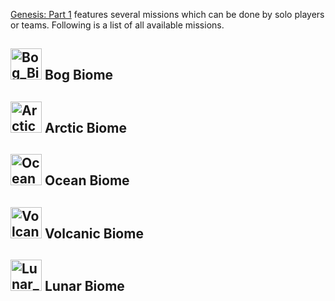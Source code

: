 [[Genesis: Part 1]] features several missions which can be done by solo players or teams.
Following is a list of all available missions.

==[[File:Bog Biome Icon.png|50px]]  Bog Biome==
{{Mission
|biome = Bog
|name = Just a Hop, Skip, and a Jump Away
|difficulty = gamma
|lat = 
|lon = 
|spi = 
|maxplayer = 10
|hexagons = 1800
|description = Escort an adorable frog as it tries to find its way to safety amid the myriad dangers of the mire
}}
{{Mission
|biome = Bog
|name = Just a Hop, Skip, and a Jump Away
|difficulty = beta
|lat = 
|lon = 
|spi = 
|maxplayer = 10
|hexagons = 10800
|description = Escort an adorable frog as it tries to find its way to safety amid the myriad dangers of the mire
}}
{{Mission
|biome = Bog
|name = Just a Hop, Skip, and a Jump Away
|difficulty = alpha
|lat = 
|lon = 
|spi = 
|maxplayer = 10
|hexagons = 28800
|description = Escort an adorable frog as it tries to find its way to safety amid the myriad dangers of the mire
}}
{{Mission
|biome = Bog
|name = Bog Fishin'
|difficulty = gamma
|lat = 
|lon = 
|spi = 
|maxplayer = 1
|hexagons = 80
|description = Net as many fish as you can in the shallow waters of the bog. No license, no limits!
}}
{{Mission
|biome = Bog
|name = Bog Fishin'
|difficulty = beta
|lat = 
|lon = 
|spi = 
|maxplayer = 1
|hexagons = 480
|description = Net as many fish as you can in the shallow waters of the bog. No license, no limits!
}}
{{Mission
|biome = Bog
|name = Bog Fishin'
|difficulty = alpha
|lat = 
|lon = 
|spi = 
|maxplayer = 1
|hexagons = 1280
|description = Net as many fish as you can in the shallow waters of the bog. No license, no limits!
}}
{{Mission
|biome = Bog
|name = Another Bog Hunt
|difficulty = gamma
|lat = 
|lon = 
|spi = 
|maxplayer = 8
|hexagons = 125
|description = Don't get bogged down in minutiae of day-to-day survival, search the swamp with HLN-A to find hidden points instead!
}}
{{Mission
|biome = Bog
|name = Another Bog Hunt
|difficulty = beta
|lat = 
|lon = 
|spi = 
|maxplayer = 8
|hexagons = 750
|description = Don't get bogged down in minutiae of day-to-day survival, search the swamp with HLN-A to find hidden points instead!
}}
{{Mission
|biome = Bog
|name = Another Bog Hunt
|difficulty = alpha
|lat = 
|lon = 
|spi = 
|maxplayer = 8
|hexagons = 2000
|description = Don't get bogged down in minutiae of day-to-day survival, search the swamp with HLN-A to find hidden points instead!
}}
{{Mission
|biome = Bog
|name = Bog Beatdown
|difficulty = gamma
|lat = 
|lon = 
|spi = 
|maxplayer = 10
|hexagons = 2280
|description = Swarms of insects will try to overwhelm you with sheer numbers. Squish 'em good!
}}
{{Mission
|biome = Bog
|name = Bog Beatdown
|difficulty = beta
|lat = 
|lon = 
|spi = 
|maxplayer = 10
|hexagons = 13680
|description = Swarms of insects will try to overwhelm you with sheer numbers. Squish 'em good!
}}
{{Mission
|biome = Bog
|name = Bog Beatdown
|difficulty = alpha
|lat = 
|lon = 
|spi = 
|maxplayer = 10
|hexagons = 36480
|description = Swarms of insects will try to overwhelm you with sheer numbers. Squish 'em good!
}}
{{Mission
|biome = Bog
|name = Web Search
|difficulty = gamma
|lat = 
|lon = 
|spi = 
|maxplayer = 
|hexagons = 1920
|description = Hunt the bog biome's apex predator, the deadly and cunning bloodstalker. Try not to get webbed, stabbed, disoriented... or exsanguinated.
}}
{{Mission
|biome = Bog
|name = Web Search
|difficulty = beta
|lat = 
|lon = 
|spi = 
|maxplayer = 
|hexagons = 11520
|description = Hunt the bog biome's apex predator, the deadly and cunning bloodstalker. Try not to get webbed, stabbed, disoriented... or exsanguinated.
}}
{{Mission
|biome = Bog
|name = Web Search
|difficulty = alpha
|lat = 
|lon = 
|spi = 
|maxplayer = 
|hexagons = 30720
|description = Hunt the bog biome's apex predator, the deadly and cunning bloodstalker. Try not to get webbed, stabbed, disoriented... or exsanguinated.
}}
{{Mission
|biome = Bog
|name = Cheaper by the Pack
|difficulty = gamma
|lat = 
|lon = 
|spi = 
|maxplayer = 
|hexagons = 1920
|description = Search the bog for Raptors, but beware! They rarely travel alone.
}}
{{Mission
|biome = Bog
|name = Cheaper by the Pack
|difficulty = beta
|lat = 
|lon = 
|spi = 
|maxplayer = 
|hexagons = 11520
|description = Search the bog for Raptors, but beware! They rarely travel alone.
}}
{{Mission
|biome = Bog
|name = Cheaper by the Pack
|difficulty = alpha
|lat = 
|lon = 
|spi = 
|maxplayer = 
|hexagons = 30720
|description = Search the bog for Raptors, but beware! They rarely travel alone.
}}
{{Mission
|biome = Bog
|name = Swamp Placid
|difficulty = gamma
|lat = 
|lon = 
|spi = 
|maxplayer = 
|hexagons = 1920
|description = A Brute Sarco is on the prowl, take it down!
}}
{{Mission
|biome = Bog
|name = Swamp Placid
|difficulty = beta
|lat = 
|lon = 
|spi = 
|maxplayer = 
|hexagons = 11520
|description = A Brute Sarco is on the prowl, take it down!
}}
{{Mission
|biome = Bog
|name = Swamp Placid
|difficulty = alpha
|lat = 
|lon = 
|spi = 
|maxplayer = 
|hexagons = 30720
|description = A Brute Sarco is on the prowl, take it down!
}}
{{Mission
|biome = Bog
|name = Spy Vs Spino
|difficulty = gamma
|lat = 
|lon = 
|spi = 
|maxplayer = 
|hexagons = 1920
|description = A Brute Spino is on the prowl, take it down!
}}
{{Mission
|biome = Bog
|name = Spy Vs Spino
|difficulty = beta
|lat = 
|lon = 
|spi = 
|maxplayer = 
|hexagons = 11520
|description = A Brute Spino is on the prowl, take it down!
}}
{{Mission
|biome = Bog
|name = Spy Vs Spino
|difficulty = alpha
|lat = 
|lon = 
|spi = 
|maxplayer = 
|hexagons = 30720
|description = A Brute Spino is on the prowl, take it down!
}}
{{Mission
|biome = Bog
|name = Repair the Bog Glitches!
|difficulty = 
|lat = 
|lon = 
|spi = 
|maxplayer = 1
|hexagons = 1000
|description = 
}}
{{Mission
|biome = Bog
|name = Bog Rally
|difficulty = gamma
|lat = 
|lon = 
|spi = 
|maxplayer = 
|hexagons = 100
|description = Race along the bog pools, avoiding poisonous gas and other hazards... but don't get stuck in the muck! 
}}
{{Mission
|biome = Bog
|name = Bog Rally
|difficulty = beta
|lat = 
|lon = 
|spi = 
|maxplayer = 
|hexagons = 600
|description = Race along the bog pools, avoiding poisonous gas and other hazards... but don't get stuck in the muck! 
}}
{{Mission
|biome = Bog
|name = Bog Rally
|difficulty = alpha
|lat = 
|lon = 
|spi = 
|maxplayer = 
|hexagons = 1600
|description = Race along the bog pools, avoiding poisonous gas and other hazards... but don't get stuck in the muck! 
}}
{{Mission
|biome = Bog
|name = "King of Swing" Grand Prix
|difficulty = gamma
|lat = 
|lon = 
|spi = 
|maxplayer = 
|hexagons = 100
|description = Mount a bloodstalker and race through the swamp canopy, doing your best Man-Spider impersonation. With bog power comes bog responsibility.
}}
{{Mission
|biome = Bog
|name = "King of Swing" Grand Prix
|difficulty = beta
|lat = 
|lon = 
|spi = 
|maxplayer = 
|hexagons = 600
|description = Mount a bloodstalker and race through the swamp canopy, doing your best Man-Spider impersonation. With bog power comes bog responsibility.
}}
{{Mission
|biome = Bog
|name = "King of Swing" Grand Prix
|difficulty = alpha
|lat = 
|lon = 
|spi = 
|maxplayer = 
|hexagons = 1600
|description = Mount a bloodstalker and race through the swamp canopy, doing your best Man-Spider impersonation. With bog power comes bog responsibility.
}}
{{Mission
|biome = Bog
|name = Along Came Pollen
|difficulty = gamma
|lat = 
|lon = 
|spi = 
|maxplayer = 
|hexagons = 1980
|description = Track down some High-Quality Pollen, while avoiding the toxic pollen and defending yourself from territorial creatures.
}}
{{Mission
|biome = Bog
|name = Along Came Pollen
|difficulty = beta
|lat = 
|lon = 
|spi = 
|maxplayer = 
|hexagons = 11880
|description = Track down some High-Quality Pollen, while avoiding the toxic pollen and defending yourself from territorial creatures.
}}
{{Mission
|biome = Bog
|name = Along Came Pollen
|difficulty = alpha
|lat = 
|lon = 
|spi = 
|maxplayer = 
|hexagons = 31680
|description = Track down some High-Quality Pollen, while avoiding the toxic pollen and defending yourself from territorial creatures.
}}
{{Mission
|biome = Bog
|name = Dodoball Pick-Up Game (10 Min)
|difficulty = 
|lat = 
|lon = 
|spi = 
|maxplayer = 10
|hexagons = -
|description = It's blue vs. red! The team with the highest score when the timer runs out wins.
}}
{{Mission
|biome = Bog
|name = Dodoball Pick-Up Game (2 Min)
|difficulty = 
|lat = 
|lon = 
|spi = 
|maxplayer = 10
|hexagons = -
|description = It's blue vs. red! The team with the highest score when the timer runs out wins.
}}
{{Mission
|biome = Bog
|name = Dodoball Pick-Up Game (5 Min)
|difficulty = 
|lat = 
|lon = 
|spi = 
|maxplayer = 10
|hexagons = -
|description = It's blue vs. red! The team with the highest score when the timer runs out wins.
}}
{{Mission
|biome = Bog
|name = Dodoball Shot Clock
|difficulty = gamma
|lat = 
|lon = 
|spi = 
|maxplayer = 1
|hexagons = 75
|description = Shooting hoops, just like on the playground...only there's a dodo instead of a ball. Ignore the dodo's complaints and score 10 points before the timer runs out. Hey, if the dodo doesn't like it, it should have learned to fly.
}}
{{Mission
|biome = Bog
|name = Dodoball Shot Clock
|difficulty = beta
|lat = 
|lon = 
|spi = 
|maxplayer = 1
|hexagons = 450
|description = Shooting hoops, just like on the playground...only there's a dodo instead of a ball. Ignore the dodo's complaints and score 50 points before the timer runs out. Hey, if the dodo doesn't like it, it should have learned to fly.
}}
{{Mission
|biome = Bog
|name = Dodoball Shot Clock
|difficulty = alpha
|lat = 
|lon = 
|spi = 
|maxplayer = 1
|hexagons = 900
|description = Shooting hoops, just like on the playground...only there's a dodo instead of a ball. Ignore the dodo's complaints and score 50 points before the timer runs out. Hey, if the dodo doesn't like it, it should have learned to fly."
}}

==[[File:Arctic Biome Icon.png|50px]]  Arctic Biome==
{{Mission
|biome = Arctic
|name = Home Is Where the Pouch Is
|difficulty = gamma
|lat = 
|lon = 
|spi = 
|maxplayer = 10
|hexagons = 1800
|description = A baby Procoptodon has lost its way. Escort it as it searches for its mother across the biome
}}
{{Mission
|biome = Arctic
|name = Home Is Where the Pouch Is
|difficulty = beta
|lat = 
|lon = 
|spi = 
|maxplayer = 10
|hexagons = 10800
|description = A baby Procoptodon has lost its way. Escort it as it searches for its mother across the biome
}}
{{Mission
|biome = Arctic
|name = Home Is Where the Pouch Is
|difficulty = alpha
|lat = 
|lon = 
|spi = 
|maxplayer = 10
|hexagons = 28800
|description = A baby Procoptodon has lost its way. Escort it as it searches for its mother across the biome
}}
{{Mission
|biome = Arctic
|name = Searching the Fro-zone
|difficulty = gamma
|lat = 
|lon = 
|spi = 
|maxplayer = 8
|hexagons = 125
|description = Brave winter's chill to find hidden points among the frozen lakes and ice structures. The cold never bothered you anyway.
}}
{{Mission
|biome = Arctic
|name = Searching the Fro-zone
|difficulty = beta
|lat = 
|lon = 
|spi = 
|maxplayer = 8
|hexagons = 750
|description = Brave winter's chill to find hidden points among the frozen lakes and ice structures. The cold never bothered you anyway.
}}
{{Mission
|biome = Arctic
|name = Searching the Fro-zone
|difficulty = alpha
|lat = 
|lon = 
|spi = 
|maxplayer = 8
|hexagons = 2000
|description = Brave winter's chill to find hidden points among the frozen lakes and ice structures. The cold never bothered you anyway.
}}
{{Mission
|biome = Arctic
|name = Built Fjord Tough
|difficulty = gamma
|lat = 
|lon = 
|spi = 
|maxplayer = 10
|hexagons = 2280
|description = Focus hard and flex your muscles, explorer. Be a fusion of strength and speed while you endeavour to defeat the monsters.
}}
{{Mission
|biome = Arctic
|name = Built Fjord Tough
|difficulty = beta
|lat = 
|lon = 
|spi = 
|maxplayer = 10
|hexagons = 13680
|description = Focus hard and flex your muscles, explorer. Be a fusion of strength and speed while you endeavour to defeat the monsters.
}}
{{Mission
|biome = Arctic
|name = Built Fjord Tough
|difficulty = alpha
|lat = 
|lon = 
|spi = 
|maxplayer = 10
|hexagons = 36480
|description = Focus hard and flex your muscles, explorer. Be a fusion of strength and speed while you endeavour to defeat the monsters.
}}
{{Mission
|biome = Arctic
|name = Mammoths on Parade
|difficulty = gamma
|lat = 
|lon = 
|spi = 
|maxplayer = 
|hexagons = 1920
|description = Track and kill the Mammoth herd trekking its way across the biome.
}}
{{Mission
|biome = Arctic
|name = Mammoths on Parade
|difficulty = beta
|lat = 
|lon = 
|spi = 
|maxplayer = 
|hexagons = 11520
|description = Track and kill the Mammoth herd trekking its way across the biome.
}}
{{Mission
|biome = Arctic
|name = Mammoths on Parade
|difficulty = alpha
|lat = 
|lon = 
|spi = 
|maxplayer = 
|hexagons = 30720
|description = Track and kill the Mammoth herd trekking its way across the biome.
}}
{{Mission
|biome = Arctic
|name = Deer-ly Departed
|difficulty = gamma
|lat = 
|lon = 
|spi = 
|maxplayer = 
|hexagons = 1920
|description = A herd Megaloceroses have left their usual grounds and are wandering the biome. Hunt them down!
}}
{{Mission
|biome = Arctic
|name = Deer-ly Departed
|difficulty = beta
|lat = 
|lon = 
|spi = 
|maxplayer = 
|hexagons = 11520
|description = A herd Megaloceroses have left their usual grounds and are wandering the biome. Hunt them down!
}}
{{Mission
|biome = Arctic
|name = Deer-ly Departed
|difficulty = alpha
|lat = 
|lon = 
|spi = 
|maxplayer = 
|hexagons = 30720
|description = A herd Megaloceroses have left their usual grounds and are wandering the biome. Hunt them down!
}}
{{Mission
|biome = Arctic
|name = Hyde and Seek
|difficulty = gamma
|lat = 
|lon = 
|spi = 
|maxplayer = 
|hexagons = 1920
|description = Search the frozen Arctic for a rampaging Ferox. Put it down before it runs out of things to destroy.
}}
{{Mission
|biome = Arctic
|name = Hyde and Seek
|difficulty = beta
|lat = 
|lon = 
|spi = 
|maxplayer = 
|hexagons = 11520
|description = Search the frozen Arctic for a rampaging Ferox. Put it down before it runs out of things to destroy.
}}
{{Mission
|biome = Arctic
|name = Hyde and Seek
|difficulty = alpha
|lat = 
|lon = 
|spi = 
|maxplayer = 
|hexagons = 30720
|description = Search the frozen Arctic for a rampaging Ferox. Put it down before it runs out of things to destroy.
}}
{{Mission
|biome = Arctic
|name = Ruffle Some Feathers
|difficulty = gamma
|lat = 
|lon = 
|spi = 
|maxplayer = 
|hexagons = 1920
|description = Track and kill a horde of Yutyrannuses on the prowl. Take them down before they get a chance to roar!
}}
{{Mission
|biome = Arctic
|name = Ruffle Some Feathers
|difficulty = beta
|lat = 
|lon = 
|spi = 
|maxplayer = 
|hexagons = 11520
|description = Track and kill a horde of Yutyrannuses on the prowl. Take them down before they get a chance to roar!
}}
{{Mission
|biome = Arctic
|name = Ruffle Some Feathers
|difficulty = alpha
|lat = 
|lon = 
|spi = 
|maxplayer = 
|hexagons = 30720
|description = Track and kill a horde of Yutyrannuses on the prowl. Take them down before they get a chance to roar!
}}
{{Mission
|biome = Arctic
|name = Repair the Arctic Glitches!
|difficulty = 
|lat = 
|lon = 
|spi = 
|maxplayer = 1
|hexagons = 1000
|description = 
}}
{{Mission
|biome = Arctic
|name = Saber Slalom
|difficulty = gamma
|lat = 
|lon = 
|spi = 
|maxplayer = 
|hexagons = 100
|description = Master the Spire Rock Trail by racing your Snow Saber down the mountain.
}}
{{Mission
|biome = Arctic
|name = Saber Slalom
|difficulty = beta
|lat = 
|lon = 
|spi = 
|maxplayer = 
|hexagons = 600
|description = Master the Spire Rock Trail by racing your Snow Saber down the mountain.
}}
{{Mission
|biome = Arctic
|name = Saber Slalom
|difficulty = alpha
|lat = 
|lon = 
|spi = 
|maxplayer = 
|hexagons = 1600
|description = Master the Spire Rock Trail by racing your Snow Saber down the mountain.
}}
{{Mission
|biome = Arctic
|name = The Rhino 500
|difficulty = gamma
|lat = 
|lon = 
|spi = 
|maxplayer = 
|hexagons = 100
|description = Climb aboard a Woolly Rhino and race across the frozen plains in the most watched race on Genesis.
}}
{{Mission
|biome = Arctic
|name = The Rhino 500
|difficulty = beta
|lat = 
|lon = 
|spi = 
|maxplayer = 
|hexagons = 600
|description = Climb aboard a Woolly Rhino and race across the frozen plains in the most watched race on Genesis.
}}
{{Mission
|biome = Arctic
|name = The Rhino 500
|difficulty = alpha
|lat = 
|lon = 
|spi = 
|maxplayer = 
|hexagons = 1600
|description = Climb aboard a Woolly Rhino and race across the frozen plains in the most watched race on Genesis.
}}
{{Mission
|biome = Arctic
|name = Mound Over Matter
|difficulty = gamma
|lat = 
|lon = 
|spi = 
|maxplayer = 
|hexagons = 1980
|description = Search out some buried Golden Nuggets, then steal them away from the greedy guardians.
}}
{{Mission
|biome = Arctic
|name = Mound Over Matter
|difficulty = beta
|lat = 
|lon = 
|spi = 
|maxplayer = 
|hexagons = 11880
|description = Search out some buried Golden Nuggets, then steal them away from the greedy guardians.
}}
{{Mission
|biome = Arctic
|name = Mound Over Matter
|difficulty = alpha
|lat = 
|lon = 
|spi = 
|maxplayer = 
|hexagons = 31680
|description = Search out some buried Golden Nuggets, then steal them away from the greedy guardians.
}}

==[[File:Ocean Biome Icon.png|50px]]  Ocean Biome==
{{Mission
|biome = Ocean
|name = One Tough Moeder
|difficulty = gamma
|lat = 
|lon = 
|spi = 
|maxplayer = 8
|hexagons = 2040
|description = Dive beneath the waves to battle Moeder, the master AI for this biome.
}}
{{Mission
|biome = Ocean
|name = One Tough Moeder
|difficulty = beta
|lat = 
|lon = 
|spi = 
|maxplayer = 8
|hexagons = 12240
|description = Dive beneath the waves to battle Moeder, the master AI for this biome.
}}
{{Mission
|biome = Ocean
|name = One Tough Moeder
|difficulty = alpha
|lat = 
|lon = 
|spi = 
|maxplayer = 8
|hexagons = 32640
|description = Dive beneath the waves to battle Moeder, the master AI for this biome.
}}
{{Mission
|biome = Ocean
|name = Echo of a Classic
|difficulty = gamma
|lat = 
|lon = 
|spi = 
|maxplayer = 10
|hexagons = 1800
|description = Keep Icco the Dolphin safe as he uses echolocation to find a far-off voice across the sea
}}
{{Mission
|biome = Ocean
|name = Echo of a Classic
|difficulty = beta
|lat = 
|lon = 
|spi = 
|maxplayer = 10
|hexagons = 10800
|description = Keep Icco the Dolphin safe as he uses echolocation to find a far-off voice across the sea
}}
{{Mission
|biome = Ocean
|name = Echo of a Classic
|difficulty = alpha
|lat = 
|lon = 
|spi = 
|maxplayer = 10
|hexagons = 28800
|description = Keep Icco the Dolphin safe as he uses echolocation to find a far-off voice across the sea
}}
{{Mission
|biome = Ocean
|name = Rip It, Roll It, and Punch It!
|difficulty = gamma
|lat = 
|lon = 
|spi = 
|maxplayer = 10
|hexagons = 1800
|description = Protect a group of sea turtles as they travel through this dangerous section of their migration, toward the East Genesis Current
}}
{{Mission
|biome = Ocean
|name = Rip It, Roll It, and Punch It!
|difficulty = beta
|lat = 
|lon = 
|spi = 
|maxplayer = 10
|hexagons = 10800
|description = Protect a group of sea turtles as they travel through this dangerous section of their migration, toward the East Genesis Current
}}
{{Mission
|biome = Ocean
|name = Rip It, Roll It, and Punch It!
|difficulty = alpha
|lat = 
|lon = 
|spi = 
|maxplayer = 10
|hexagons = 28800
|description = Protect a group of sea turtles as they travel through this dangerous section of their migration, toward the East Genesis Current
}}
{{Mission
|biome = Ocean
|name = Hide and Sink
|difficulty = gamma
|lat = 
|lon = 
|spi = 
|maxplayer = 8
|hexagons = 125
|description = Tour the beauty of the reefs and avoid the predators as HLN-A takes you in and out of the water to find hidden points.
}}
{{Mission
|biome = Ocean
|name = Hide and Sink
|difficulty = beta
|lat = 
|lon = 
|spi = 
|maxplayer = 8
|hexagons = 750
|description = Tour the beauty of the reefs and avoid the predators as HLN-A takes you in and out of the water to find hidden points.
}}
{{Mission
|biome = Ocean
|name = Hide and Sink
|difficulty = alpha
|lat = 
|lon = 
|spi = 
|maxplayer = 8
|hexagons = 2000
|description = Tour the beauty of the reefs and avoid the predators as HLN-A takes you in and out of the water to find hidden points.
}}
{{Mission
|biome = Ocean
|name = Chasing the White Whale
|difficulty = gamma
|lat = 
|lon = 
|spi = 
|maxplayer = 10
|hexagons = 1920
|description = Follow the checkpoints to your target: a white Leedsichthys. You might need more than just a harpoon.
}}
{{Mission
|biome = Ocean
|name = Chasing the White Whale
|difficulty = beta
|lat = 
|lon = 
|spi = 
|maxplayer = 10
|hexagons = 11520
|description = Follow the checkpoints to your target: a white Leedsichthys. You might need more than just a harpoon.
}}
{{Mission
|biome = Ocean
|name = Chasing the White Whale
|difficulty = alpha
|lat = 
|lon = 
|spi = 
|maxplayer = 10
|hexagons = 30720
|description = Follow the checkpoints to your target: a white Leedsichthys. You might need more than just a harpoon.
}}
{{Mission
|biome = Ocean
|name = The Mosa Proposal
|difficulty = gamma
|lat = 
|lon = 
|spi = 
|maxplayer = 10
|hexagons = 1920
|description = Track down a vicious Mosasaurus amongst the dangers of the deep and remind it that man is the most dangerous game.
}}
{{Mission
|biome = Ocean
|name = The Mosa Proposal
|difficulty = beta
|lat = 
|lon = 
|spi = 
|maxplayer = 10
|hexagons = 11520
|description = Track down a vicious Mosasaurus amongst the dangers of the deep and remind it that man is the most dangerous game.
}}
{{Mission
|biome = Ocean
|name = The Mosa Proposal
|difficulty = alpha
|lat = 
|lon = 
|spi = 
|maxplayer = 10
|hexagons = 30720
|description = Track down a vicious Mosasaurus amongst the dangers of the deep and remind it that man is the most dangerous game.
}}
{{Mission
|biome = Ocean
|name = Loch'd and Loaded
|difficulty = gamma
|lat = 
|lon = 
|spi = 
|maxplayer = 10
|hexagons = 1920
|description = Search the Ocean's depths for a ravenous Plesiosaur. This monster isn't just a myth.
}}
{{Mission
|biome = Ocean
|name = Loch'd and Loaded
|difficulty = beta
|lat = 
|lon = 
|spi = 
|maxplayer = 10
|hexagons = 11520
|description = Search the Ocean's depths for a ravenous Plesiosaur. This monster isn't just a myth.
}}
{{Mission
|biome = Ocean
|name = Loch'd and Loaded
|difficulty = alpha
|lat = 
|lon = 
|spi = 
|maxplayer = 10
|hexagons = 30720
|description = Search the Ocean's depths for a ravenous Plesiosaur. This monster isn't just a myth.
}}
{{Mission
|biome = Ocean
|name = Who Hid the Squid?
|difficulty = gamma
|lat = 
|lon = 
|spi = 
|maxplayer = 10
|hexagons = 1920
|description = Search the depths for a nightmarish Tusoteuthis and end its reign of terror!
}}
{{Mission
|biome = Ocean
|name = Who Hid the Squid?
|difficulty = beta
|lat = 
|lon = 
|spi = 
|maxplayer = 10
|hexagons = 11520
|description = Search the depths for a nightmarish Tusoteuthis and end its reign of terror!
}}
{{Mission
|biome = Ocean
|name = Who Hid the Squid?
|difficulty = alpha
|lat = 
|lon = 
|spi = 
|maxplayer = 10
|hexagons = 30720
|description = Search the depths for a nightmarish Tusoteuthis and end its reign of terror!
}}
{{Mission
|biome = Ocean
|name = Repair the Ocean Glitches!
|difficulty = 
|lat = 
|lon = 
|spi = 
|maxplayer = 1
|hexagons = 1000
|description = 
}}

==[[File:Volcanic Biome Icon.png|50px]]  Volcanic Biome==
{{Mission
|biome = Volcanic
|name = Out of the Frying Pan...
|difficulty = gamma
|lat = 
|lon = 
|spi = 
|maxplayer = 8
|hexagons = 125
|description = Explore the volcano and try not to get burned as you search for hidden points in this oppressively hot region.
}}
{{Mission
|biome = Volcanic
|name = Out of the Frying Pan...
|difficulty = beta
|lat = 
|lon = 
|spi = 
|maxplayer = 8
|hexagons = 750
|description = Explore the volcano and try not to get burned as you search for hidden points in this oppressively hot region.
}}
{{Mission
|biome = Volcanic
|name = Out of the Frying Pan...
|difficulty = alpha
|lat = 
|lon = 
|spi = 
|maxplayer = 8
|hexagons = 2000
|description = Explore the volcano and try not to get burned as you search for hidden points in this oppressively hot region.
}}
{{Mission
|biome = Volcanic
|name = 
|difficulty = 
|lat = 
|lon = 
|spi = 
|maxplayer = 
|hexagons = 
|description = 
}}
{{Mission
|biome = Volcanic
|name = 
|difficulty = 
|lat = 
|lon = 
|spi = 
|maxplayer = 
|hexagons = 
|description = 
}}
{{Mission
|biome = Volcanic
|name = 
|difficulty = 
|lat = 
|lon = 
|spi = 
|maxplayer = 
|hexagons = 
|description = 
}}
{{Mission
|biome = Volcanic
|name = 
|difficulty = 
|lat = 
|lon = 
|spi = 
|maxplayer = 
|hexagons = 
|description = 
}}
{{Mission
|biome = Volcanic
|name = 
|difficulty = 
|lat = 
|lon = 
|spi = 
|maxplayer = 
|hexagons = 
|description = 
}}
{{Mission
|biome = Volcanic
|name = 
|difficulty = 
|lat = 
|lon = 
|spi = 
|maxplayer = 
|hexagons = 
|description = 
}}
{{Mission
|biome = Volcanic
|name = 
|difficulty = 
|lat = 
|lon = 
|spi = 
|maxplayer = 
|hexagons = 
|description = 
}}
{{Mission
|biome = Volcanic
|name = 
|difficulty = 
|lat = 
|lon = 
|spi = 
|maxplayer = 
|hexagons = 
|description = 
}}
{{Mission
|biome = Volcanic
|name = 
|difficulty = 
|lat = 
|lon = 
|spi = 
|maxplayer = 
|hexagons = 
|description = 
}}
{{Mission
|biome = Volcanic
|name = 
|difficulty = 
|lat = 
|lon = 
|spi = 
|maxplayer = 
|hexagons = 
|description = 
}}
{{Mission
|biome = Volcanic
|name = 
|difficulty = 
|lat = 
|lon = 
|spi = 
|maxplayer = 
|hexagons = 
|description = 
}}
{{Mission
|biome = Volcanic
|name = 
|difficulty = 
|lat = 
|lon = 
|spi = 
|maxplayer = 
|hexagons = 
|description = 
}}
{{Mission
|biome = Volcanic
|name = 
|difficulty = 
|lat = 
|lon = 
|spi = 
|maxplayer = 
|hexagons = 
|description = 
}}
{{Mission
|biome = Volcanic
|name = 
|difficulty = 
|lat = 
|lon = 
|spi = 
|maxplayer = 
|hexagons = 
|description = 
}}
{{Mission
|biome = Volcanic
|name = 
|difficulty = 
|lat = 
|lon = 
|spi = 
|maxplayer = 
|hexagons = 
|description = 
}}
{{Mission
|biome = Volcanic
|name = 
|difficulty = 
|lat = 
|lon = 
|spi = 
|maxplayer = 
|hexagons = 
|description = 
}}
{{Mission
|biome = Volcanic
|name = 
|difficulty = 
|lat = 
|lon = 
|spi = 
|maxplayer = 
|hexagons = 
|description = 
}}
{{Mission
|biome = Volcanic
|name = 
|difficulty = 
|lat = 
|lon = 
|spi = 
|maxplayer = 
|hexagons = 
|description = 
}}
{{Mission
|biome = Volcanic
|name = 
|difficulty = 
|lat = 
|lon = 
|spi = 
|maxplayer = 
|hexagons = 
|description = 
}}
{{Mission
|biome = Volcanic
|name = 
|difficulty = 
|lat = 
|lon = 
|spi = 
|maxplayer = 
|hexagons = 
|description = 
}}
{{Mission
|biome = Volcanic
|name = 
|difficulty = 
|lat = 
|lon = 
|spi = 
|maxplayer = 
|hexagons = 
|description = 
}}
{{Mission
|biome = Volcanic
|name = 
|difficulty = 
|lat = 
|lon = 
|spi = 
|maxplayer = 
|hexagons = 
|description = 
}}
{{Mission
|biome = Volcanic
|name = 
|difficulty = 
|lat = 
|lon = 
|spi = 
|maxplayer = 
|hexagons = 
|description = 
}}
{{Mission
|biome = Volcanic
|name = 
|difficulty = 
|lat = 
|lon = 
|spi = 
|maxplayer = 
|hexagons = 
|description = 
}}
{{Mission
|biome = Volcanic
|name = 
|difficulty = 
|lat = 
|lon = 
|spi = 
|maxplayer = 
|hexagons = 
|description = 
}}
{{Mission
|biome = Volcanic
|name = 
|difficulty = 
|lat = 
|lon = 
|spi = 
|maxplayer = 
|hexagons = 
|description = 
}}
{{Mission
|biome = Volcanic
|name = 
|difficulty = 
|lat = 
|lon = 
|spi = 
|maxplayer = 
|hexagons = 
|description = 
}}
{{Mission
|biome = Volcanic
|name = 
|difficulty = 
|lat = 
|lon = 
|spi = 
|maxplayer = 
|hexagons = 
|description = 
}}
{{Mission
|biome = Volcanic
|name = 
|difficulty = 
|lat = 
|lon = 
|spi = 
|maxplayer = 
|hexagons = 
|description = 
}}

==[[File:Lunar Biome Icon.png|50px]]  Lunar Biome==
{{Mission
|biome = Lunar
|name = 
|difficulty = 
|lat = 
|lon = 
|spi = 
|maxplayer = 
|hexagons = 
|description = 
}}
{{Mission
|biome = Lunar
|name = 
|difficulty = 
|lat = 
|lon = 
|spi = 
|maxplayer = 
|hexagons = 
|description = 
}}
{{Mission
|biome = Lunar
|name = 
|difficulty = 
|lat = 
|lon = 
|spi = 
|maxplayer = 
|hexagons = 
|description = 
}}
{{Mission
|biome = Lunar
|name = 
|difficulty = 
|lat = 
|lon = 
|spi = 
|maxplayer = 
|hexagons = 
|description = 
}}
{{Mission
|biome = Lunar
|name = 
|difficulty = 
|lat = 
|lon = 
|spi = 
|maxplayer = 
|hexagons = 
|description = 
}}
{{Mission
|biome = Lunar
|name = 
|difficulty = 
|lat = 
|lon = 
|spi = 
|maxplayer = 
|hexagons = 
|description = 
}}
{{Mission
|biome = Lunar
|name = 
|difficulty = 
|lat = 
|lon = 
|spi = 
|maxplayer = 
|hexagons = 
|description = 
}}
{{Mission
|biome = Lunar
|name = 
|difficulty = 
|lat = 
|lon = 
|spi = 
|maxplayer = 
|hexagons = 
|description = 
}}{{Mission
|biome = Lunar
|name = 
|difficulty = 
|lat = 
|lon = 
|spi = 
|maxplayer = 
|hexagons = 
|description = 
}}
{{Mission
|biome = Lunar
|name = 
|difficulty = 
|lat = 
|lon = 
|spi = 
|maxplayer = 
|hexagons = 
|description = 
}}
{{Mission
|biome = Lunar
|name = 
|difficulty = 
|lat = 
|lon = 
|spi = 
|maxplayer = 
|hexagons = 
|description = 
}}
{{Mission
|biome = Lunar
|name = 
|difficulty = 
|lat = 
|lon = 
|spi = 
|maxplayer = 
|hexagons = 
|description = 
}}{{Mission
|biome = Lunar
|name = 
|difficulty = 
|lat = 
|lon = 
|spi = 
|maxplayer = 
|hexagons = 
|description = 
}}
{{Mission
|biome = Lunar
|name = 
|difficulty = 
|lat = 
|lon = 
|spi = 
|maxplayer = 
|hexagons = 
|description = 
}}
{{Mission
|biome = Lunar
|name = 
|difficulty = 
|lat = 
|lon = 
|spi = 
|maxplayer = 
|hexagons = 
|description = 
}}
{{Mission
|biome = Lunar
|name = 
|difficulty = 
|lat = 
|lon = 
|spi = 
|maxplayer = 
|hexagons = 
|description = 
}}{{Mission
|biome = Lunar
|name = 
|difficulty = 
|lat = 
|lon = 
|spi = 
|maxplayer = 
|hexagons = 
|description = 
}}
{{Mission
|biome = Lunar
|name = 
|difficulty = 
|lat = 
|lon = 
|spi = 
|maxplayer = 
|hexagons = 
|description = 
}}
{{Mission
|biome = Lunar
|name = 
|difficulty = 
|lat = 
|lon = 
|spi = 
|maxplayer = 
|hexagons = 
|description = 
}}
{{Mission
|biome = Lunar
|name = 
|difficulty = 
|lat = 
|lon = 
|spi = 
|maxplayer = 
|hexagons = 
|description = 
}}{{Mission
|biome = Lunar
|name = 
|difficulty = 
|lat = 
|lon = 
|spi = 
|maxplayer = 
|hexagons = 
|description = 
}}
{{Mission
|biome = Lunar
|name = 
|difficulty = 
|lat = 
|lon = 
|spi = 
|maxplayer = 
|hexagons = 
|description = 
}}
{{Mission
|biome = Lunar
|name = 
|difficulty = 
|lat = 
|lon = 
|spi = 
|maxplayer = 
|hexagons = 
|description = 
}}
{{Mission
|biome = Lunar
|name = 
|difficulty = 
|lat = 
|lon = 
|spi = 
|maxplayer = 
|hexagons = 
|description = 
}}